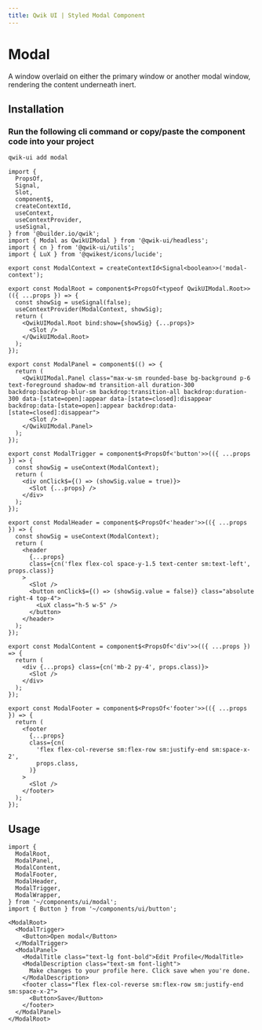 ```yaml
---
title: Qwik UI | Styled Modal Component
---
```



<StatusBanner status={statusByComponent.styled.Modal} />

# Modal

A window overlaid on either the primary window or another modal window, rendering the content underneath inert.

<Showcase name="hero" />

## Installation

### Run the following cli command or copy/paste the component code into your project

```sh
qwik-ui add modal
```

```tsx
import {
  PropsOf,
  Signal,
  Slot,
  component$,
  createContextId,
  useContext,
  useContextProvider,
  useSignal,
} from '@builder.io/qwik';
import { Modal as QwikUIModal } from '@qwik-ui/headless';
import { cn } from '@qwik-ui/utils';
import { LuX } from '@qwikest/icons/lucide';

export const ModalContext = createContextId<Signal<boolean>>('modal-context');

export const ModalRoot = component$<PropsOf<typeof QwikUIModal.Root>>(({ ...props }) => {
  const showSig = useSignal(false);
  useContextProvider(ModalContext, showSig);
  return (
    <QwikUIModal.Root bind:show={showSig} {...props}>
      <Slot />
    </QwikUIModal.Root>
  );
});

export const ModalPanel = component$(() => {
  return (
    <QwikUIModal.Panel class="max-w-sm rounded-base bg-background p-6 text-foreground shadow-md transition-all duration-300 backdrop:backdrop-blur-sm backdrop:transition-all backdrop:duration-300 data-[state=open]:appear data-[state=closed]:disappear backdrop:data-[state=open]:appear backdrop:data-[state=closed]:disappear">
      <Slot />
    </QwikUIModal.Panel>
  );
});

export const ModalTrigger = component$<PropsOf<'button'>>(({ ...props }) => {
  const showSig = useContext(ModalContext);
  return (
    <div onClick$={() => (showSig.value = true)}>
      <Slot {...props} />
    </div>
  );
});

export const ModalHeader = component$<PropsOf<'header'>>(({ ...props }) => {
  const showSig = useContext(ModalContext);
  return (
    <header
      {...props}
      class={cn('flex flex-col space-y-1.5 text-center sm:text-left', props.class)}
    >
      <Slot />
      <button onClick$={() => (showSig.value = false)} class="absolute right-4 top-4">
        <LuX class="h-5 w-5" />
      </button>
    </header>
  );
});

export const ModalContent = component$<PropsOf<'div'>>(({ ...props }) => {
  return (
    <div {...props} class={cn('mb-2 py-4', props.class)}>
      <Slot />
    </div>
  );
});

export const ModalFooter = component$<PropsOf<'footer'>>(({ ...props }) => {
  return (
    <footer
      {...props}
      class={cn(
        'flex flex-col-reverse sm:flex-row sm:justify-end sm:space-x-2',
        props.class,
      )}
    >
      <Slot />
    </footer>
  );
});
```

## Usage

```tsx
import {
  ModalRoot,
  ModalPanel,
  ModalContent,
  ModalFooter,
  ModalHeader,
  ModalTrigger,
  ModalWrapper,
} from '~/components/ui/modal';
import { Button } from '~/components/ui/button';
```

```tsx
<ModalRoot>
  <ModalTrigger>
    <Button>Open modal</Button>
  </ModalTrigger>
  <ModalPanel>
    <ModalTitle class="text-lg font-bold">Edit Profile</ModalTitle>
    <ModalDescription class="text-sm font-light">
      Make changes to your profile here. Click save when you're done.
    </ModalDescription>
    <footer class="flex flex-col-reverse sm:flex-row sm:justify-end sm:space-x-2">
      <Button>Save</Button>
    </footer>
  </ModalPanel>
</ModalRoot>
```

